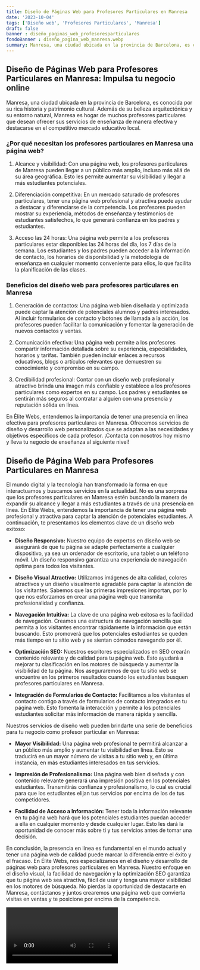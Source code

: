```yaml
---
title: Diseño de Páginas Web para Profesores Particulares en Manresa
date: '2023-10-04'
tags: ['Diseño web', 'Profesores Particulares', 'Manresa']
draft: false
banner : diseño_paginas_web_profesoresparticulares
fondoBanner : diseño_pagina_web_manresa.webp
summary: Manresa, una ciudad ubicada en la provincia de Barcelona, ​​es conocida por su rica historia y patrimonio cultural. Además de su belleza arquitectónica y su entorno natural, Manresa es hogar de muchos profesores particulares que desean ofrecer sus servicios de enseñanza de manera efectiva y destacarse en el competitivo mercado educativo local.
---
```


## Diseño de Páginas Web para Profesores Particulares en Manresa: Impulsa tu negocio online

Manresa, una ciudad ubicada en la provincia de Barcelona, ​​es conocida por su rica historia y patrimonio cultural. Además de su belleza arquitectónica y su entorno natural, Manresa es hogar de muchos profesores particulares que desean ofrecer sus servicios de enseñanza de manera efectiva y destacarse en el competitivo mercado educativo local.

### ¿Por qué necesitan los profesores particulares en Manresa una página web?

1. Alcance y visibilidad: Con una página web, los profesores particulares de Manresa pueden llegar a un público más amplio, incluso más allá de su área geográfica. Esto les permite aumentar su visibilidad y llegar a más estudiantes potenciales.

2. Diferenciación competitiva: En un mercado saturado de profesores particulares, tener una página web profesional y atractiva puede ayudar a destacar y diferenciarse de la competencia. Los profesores pueden mostrar su experiencia, métodos de enseñanza y testimonios de estudiantes satisfechos, lo que generará confianza en los padres y estudiantes.

3. Acceso las 24 horas: Una página web permite a los profesores particulares estar disponibles las 24 horas del día, los 7 días de la semana. Los estudiantes y los padres pueden acceder a la información de contacto, los horarios de disponibilidad y la metodología de enseñanza en cualquier momento conveniente para ellos, lo que facilita la planificación de las clases.

### Beneficios del diseño web para profesores particulares en Manresa

1. Generación de contactos: Una página web bien diseñada y optimizada puede captar la atención de potenciales alumnos y padres interesados. Al incluir formularios de contacto y botones de llamada a la acción, los profesores pueden facilitar la comunicación y fomentar la generación de nuevos contactos y ventas.

2. Comunicación efectiva: Una página web permite a los profesores compartir información detallada sobre su experiencia, especialidades, horarios y tarifas. También pueden incluir enlaces a recursos educativos, blogs o artículos relevantes que demuestren su conocimiento y compromiso en su campo.

3. Credibilidad profesional: Contar con un diseño web profesional y atractivo brinda una imagen más confiable y establece a los profesores particulares como expertos en su campo. Los padres y estudiantes se sentirán más seguros al contratar a alguien con una presencia y reputación sólida en línea.

En Élite Webs, entendemos la importancia de tener una presencia en línea efectiva para profesores particulares en Manresa. Ofrecemos servicios de diseño y desarrollo web personalizados que se adaptan a las necesidades y objetivos específicos de cada profesor. ¡Contacta con nosotros hoy mismo y lleva tu negocio de enseñanza al siguiente nivel!

<GifSeo />

<Cta />

## Diseño de Página Web para Profesores Particulares en Manresa

El mundo digital y la tecnología han transformado la forma en que interactuamos y buscamos servicios en la actualidad. No es una sorpresa que los profesores particulares en Manresa estén buscando la manera de expandir su alcance y llegar a más estudiantes a través de una presencia en línea. En Élite Webs, entendemos la importancia de tener una página web profesional y atractiva para captar la atención de potenciales estudiantes. A continuación, te presentamos los elementos clave de un diseño web exitoso:

- **Diseño Responsivo:** Nuestro equipo de expertos en diseño web se asegurará de que tu página se adapte perfectamente a cualquier dispositivo, ya sea un ordenador de escritorio, una tablet o un teléfono móvil. Un diseño responsivo garantiza una experiencia de navegación óptima para todos los visitantes.

- **Diseño Visual Atractivo:** Utilizamos imágenes de alta calidad, colores atractivos y un diseño visualmente agradable para captar la atención de los visitantes. Sabemos que las primeras impresiones importan, por lo que nos esforzamos en crear una página web que transmita profesionalidad y confianza.

- **Navegación Intuitiva:** La clave de una página web exitosa es la facilidad de navegación. Creamos una estructura de navegación sencilla que permita a los visitantes encontrar rápidamente la información que están buscando. Esto promoverá que los potenciales estudiantes se queden más tiempo en tu sitio web y se sientan cómodos navegando por él.

- **Optimización SEO:** Nuestros escritores especializados en SEO crearán contenido relevante y de calidad para tu página web. Esto ayudará a mejorar tu clasificación en los motores de búsqueda y aumentar la visibilidad de tu página. Nos aseguraremos de que tu sitio web se encuentre en los primeros resultados cuando los estudiantes busquen profesores particulares en Manresa.

- **Integración de Formularios de Contacto:** Facilitamos a los visitantes el contacto contigo a través de formularios de contacto integrados en tu página web. Esto fomenta la interacción y permite a los potenciales estudiantes solicitar más información de manera rápida y sencilla.

Nuestros servicios de diseño web pueden brindarte una serie de beneficios para tu negocio como profesor particular en Manresa:

- **Mayor Visibilidad:** Una página web profesional te permitirá alcanzar a un público más amplio y aumentar tu visibilidad en línea. Esto se traducirá en un mayor número de visitas a tu sitio web y, en última instancia, en más estudiantes interesados en tus servicios.

- **Impresión de Profesionalismo:** Una página web bien diseñada y con contenido relevante generará una impresión positiva en los potenciales estudiantes. Transmitirás confianza y profesionalismo, lo cual es crucial para que los estudiantes elijan tus servicios por encima de los de tus competidores.

- **Facilidad de Acceso a Información:** Tener toda la información relevante en tu página web hará que los potenciales estudiantes puedan acceder a ella en cualquier momento y desde cualquier lugar. Esto les dará la oportunidad de conocer más sobre ti y tus servicios antes de tomar una decisión.

En conclusión, la presencia en línea es fundamental en el mundo actual y tener una página web de calidad puede marcar la diferencia entre el éxito y el fracaso. En Élite Webs, nos especializamos en el diseño y desarrollo de páginas web para profesores particulares en Manresa. Nuestro enfoque en el diseño visual, la facilidad de navegación y la optimización SEO garantiza que tu página web sea atractiva, fácil de usar y tenga una mayor visibilidad en los motores de búsqueda. No pierdas la oportunidad de destacarte en Manresa, contáctanos y juntos crearemos una página web que convierta visitas en ventas y te posicione por encima de la competencia.

<Video />

<CtaBot job='Profesores Particulares' city='Manresa'/>

<Gmaps query='Manresa+españa+maps' />